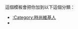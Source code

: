 {{Userbox
  |border-c = #888888
  |border-s = 1
  |id-c     = #888888
  |id-s     = 10
  |id-fc    = #F0F0F0
  |info-c   = #F0F0F0
  |info-s   = 10
  |info-fc  = #666666
  |id       = Fashion
  |info     = 這個用戶喜歡掌握'''[[時裝]]'''資訊。
}}<includeonly>[[Category:時尚維基人|{{PAGENAME}}]]</includeonly>
<noinclude>
<p style="clear: both; padding-top: 2em">
這個模板會把你加到以下這個分類：
*[[:Category:時尚維基人]]
*
</p>
</noinclude>